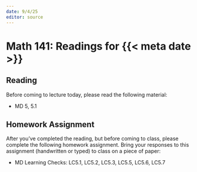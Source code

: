 ```yaml
---
date: 9/4/25
editor: source
---
```


# Math 141: Readings for {{< meta date >}}

## Reading 

Before coming to lecture today, please read the following material: 

-   MD 5, 5.1

## Homework Assignment

After you've completed the reading, but before coming to class, please complete the following homework assignment. Bring your responses to this assignment (handwritten or typed) to class on a piece of paper: 

-   MD Learning Checks: LC5.1, LC5.2, LC5.3, LC5.5, LC5.6, LC5.7
